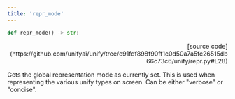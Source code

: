 ```yaml
---
title: 'repr_mode'
---
```


```python
def repr_mode() -> str:
```

<p align="right">[source code](https://github.com/unifyai/unify/tree/e91fdf898f90ff1c0d50a7a5fc26515db66c73c6/unify/repr.py#L28)</p>

Gets the global representation mode as currently set. This is used when representing
the various unify types on screen. Can be either "verbose" or "concise".
